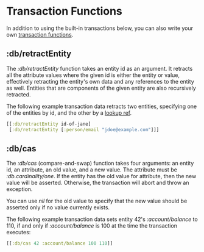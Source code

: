 Transaction Functions
=====================

In addition to using the built-in transactions below, you can also write your own [transaction functions](../reference/database-functions.html#transaction-functions).

:db/retractEntity
-----------------

The *:db/retractEntity* function takes an entity id as an argument. It retracts all the attribute values where the given id is either the entity or value, effectively retracting the entity's own data and any references to the entity as well. Entities that are components of the given entity are also recursively retracted.

The following example transaction data retracts two entities, specifying one of the entities by id, and the other by a [lookup ref](../schema/identity.html#lookup-refs).

```clojure
[[:db/retractEntity id-of-jane]
 [:db/retractEntity [:person/email "jdoe@example.com"]]]
```







:db/cas
-------

The *:db/cas* (compare-and-swap) function takes four arguments: an entity id, an attribute, an old value, and a new value. The attribute must be *:db.cardinality/one*. If the entity has the old value for attribute, then the new value will be asserted. Otherwise, the transaction will abort and throw an exception.

You can use *nil* for the old value to specify that the new value should be asserted only if no value currently exists.

The following example transaction data sets entity 42's *:account/balance* to 110, if and only if *:account/balance* is 100 at the time the transaction executes:

```clojure
[[:db/cas 42 :account/balance 100 110]]
```